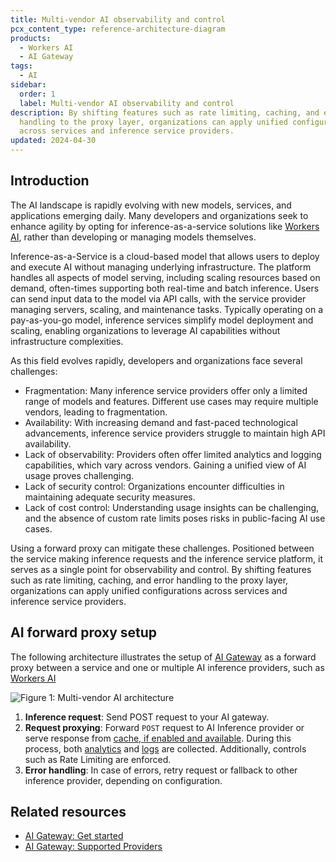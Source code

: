 ```yaml
---
title: Multi-vendor AI observability and control
pcx_content_type: reference-architecture-diagram
products:
  - Workers AI
  - AI Gateway
tags:
  - AI
sidebar:
  order: 1
  label: Multi-vendor AI observability and control
description: By shifting features such as rate limiting, caching, and error
  handling to the proxy layer, organizations can apply unified configurations
  across services and inference service providers.
updated: 2024-04-30
---
```


## Introduction

The AI landscape is rapidly evolving with new models, services, and applications emerging daily. Many developers and organizations seek to enhance agility by opting for inference-as-a-service solutions like [Workers AI](/workers-ai/), rather than developing or managing models themselves.

Inference-as-a-Service is a cloud-based model that allows users to deploy and execute AI without managing underlying infrastructure. The platform handles all aspects of model serving, including scaling resources based on demand, often-times supporting both real-time and batch inference. Users can send input data to the model via API calls, with the service provider managing servers, scaling, and maintenance tasks. Typically operating on a pay-as-you-go model, inference services simplify model deployment and scaling, enabling organizations to leverage AI capabilities without infrastructure complexities.

As this field evolves rapidly, developers and organizations face several challenges:

- Fragmentation: Many inference service providers offer only a limited range of models and features. Different use cases may require multiple vendors, leading to fragmentation.
- Availability: With increasing demand and fast-paced technological advancements, inference service providers struggle to maintain high API availability.
- Lack of observability: Providers often offer limited analytics and logging capabilities, which vary across vendors. Gaining a unified view of AI usage proves challenging.
- Lack of security control: Organizations encounter difficulties in maintaining adequate security measures.
- Lack of cost control: Understanding usage insights can be challenging, and the absence of custom rate limits poses risks in public-facing AI use cases.

Using a forward proxy can mitigate these challenges. Positioned between the service making inference requests and the inference service platform, it serves as a single point for observability and control. By shifting features such as rate limiting, caching, and error handling to the proxy layer, organizations can apply unified configurations across services and inference service providers.

## AI forward proxy setup

The following architecture illustrates the setup of [AI Gateway](/ai-gateway/) as a forward proxy between a service and one or multiple AI inference providers, such as [Workers AI](/workers-ai/)

![Figure 1: Multi-vendor AI architecture](~/assets/images/reference-architecture/ai-multivendor-observability-control/ai-multi-vendor-observability-control.svg "Multi-vendor AI architecture")

1. **Inference request**: Send POST request to your AI gateway.
2. **Request proxying**: Forward `POST` request to AI Inference provider or serve response from [cache, if enabled and available](/ai-gateway/configuration/caching). During this process, both [analytics](/ai-gateway/observability/analytics/) and [logs](/ai-gateway/observability/logging/) are collected. Additionally, controls such as Rate Limiting are enforced.
3. **Error handling**: In case of errors, retry request or fallback to other inference provider, depending on configuration.

## Related resources

- [AI Gateway: Get started](/ai-gateway/get-started/)
- [AI Gateway: Supported Providers](/ai-gateway/providers/)
